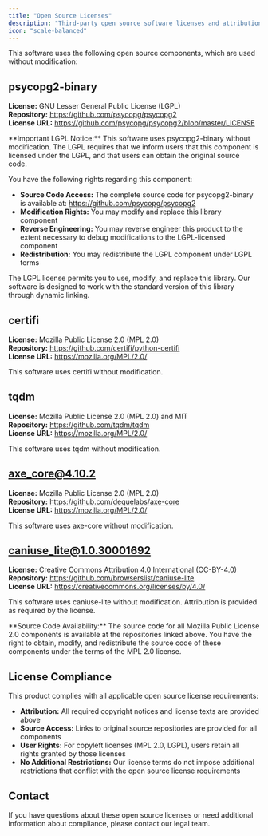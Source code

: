 ```yaml
---
title: "Open Source Licenses"
description: "Third-party open source software licenses and attributions"
icon: "scale-balanced"
---
```


This software uses the following open source components, which are used without modification:

## psycopg2-binary

**License:** GNU Lesser General Public License (LGPL)  
**Repository:** https://github.com/psycopg/psycopg2  
**License URL:** https://github.com/psycopg/psycopg2/blob/master/LICENSE

<Warning>
**Important LGPL Notice:** This software uses psycopg2-binary without modification. The LGPL requires that we inform users that this component is licensed under the LGPL, and that users can obtain the original source code.

You have the following rights regarding this component:

- **Source Code Access:** The complete source code for psycopg2-binary is available at: https://github.com/psycopg/psycopg2
- **Modification Rights:** You may modify and replace this library component
- **Reverse Engineering:** You may reverse engineer this product to the extent necessary to debug modifications to the LGPL-licensed component
- **Redistribution:** You may redistribute the LGPL component under LGPL terms

The LGPL license permits you to use, modify, and replace this library. Our software is designed to work with the standard version of this library through dynamic linking.

</Warning>

## certifi

**License:** Mozilla Public License 2.0 (MPL 2.0)  
**Repository:** https://github.com/certifi/python-certifi  
**License URL:** https://mozilla.org/MPL/2.0/

This software uses certifi without modification.

## tqdm

**License:** Mozilla Public License 2.0 (MPL 2.0) and MIT  
**Repository:** https://github.com/tqdm/tqdm  
**License URL:** https://mozilla.org/MPL/2.0/

This software uses tqdm without modification.

## axe_core@4.10.2

**License:** Mozilla Public License 2.0 (MPL 2.0)  
**Repository:** https://github.com/dequelabs/axe-core  
**License URL:** https://mozilla.org/MPL/2.0/

This software uses axe-core without modification.

## caniuse_lite@1.0.30001692

**License:** Creative Commons Attribution 4.0 International (CC-BY-4.0)  
**Repository:** https://github.com/browserslist/caniuse-lite  
**License URL:** https://creativecommons.org/licenses/by/4.0/

This software uses caniuse-lite without modification. Attribution is provided as required by the license.

<Info>
  **Source Code Availability:** The source code for all Mozilla Public License
  2.0 components is available at the repositories linked above. You have the
  right to obtain, modify, and redistribute the source code of these components
  under the terms of the MPL 2.0 license.
</Info>

## License Compliance

This product complies with all applicable open source license requirements:

- **Attribution:** All required copyright notices and license texts are provided above
- **Source Access:** Links to original source repositories are provided for all components
- **User Rights:** For copyleft licenses (MPL 2.0, LGPL), users retain all rights granted by those licenses
- **No Additional Restrictions:** Our license terms do not impose additional restrictions that conflict with the open source license requirements

## Contact

If you have questions about these open source licenses or need additional information about compliance, please contact our legal team.
